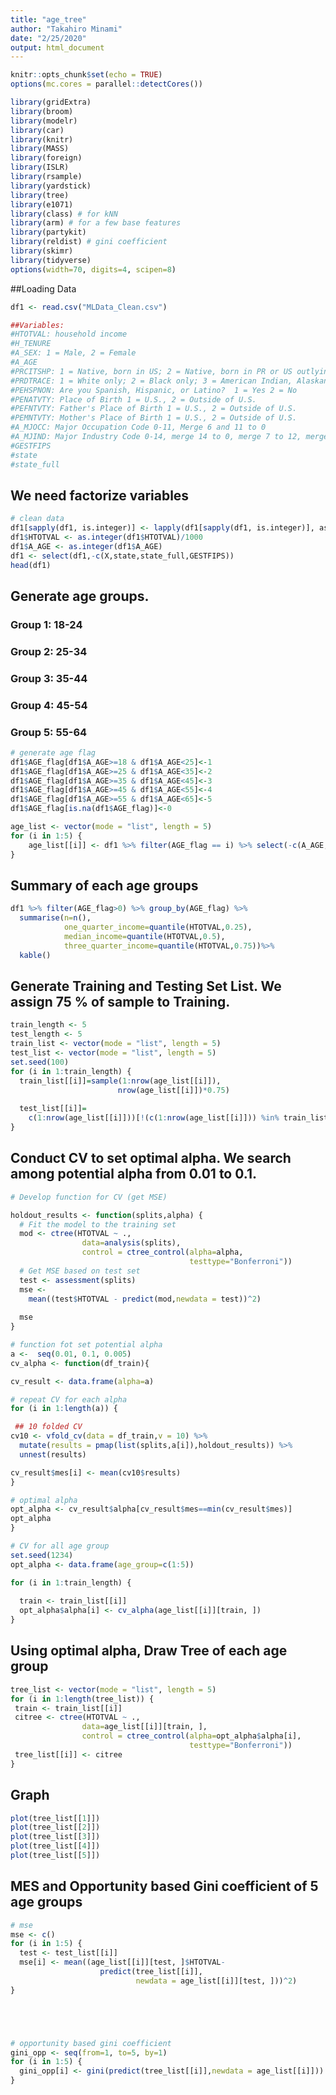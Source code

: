 ---
title: "age_tree"
author: "Takahiro Minami"
date: "2/25/2020"
output: html_document
---

```{r setup, include=FALSE}
knitr::opts_chunk$set(echo = TRUE)
options(mc.cores = parallel::detectCores())
```

```{r setup, include=FALSE}
library(gridExtra)
library(broom)
library(modelr)
library(car)
library(knitr)
library(MASS)
library(foreign)
library(ISLR)
library(rsample)
library(yardstick)
library(tree)
library(e1071)
library(class) # for kNN
library(arm) # for a few base features
library(partykit)
library(reldist) # gini coefficient
library(skimr)
library(tidyverse)
options(width=70, digits=4, scipen=8)
```


##Loading Data
```{r}
df1 <- read.csv("MLData_Clean.csv")
```

```{r} 
##Variables: 
#HTOTVAL: household income
#H_TENURE
#A_SEX: 1 = Male, 2 = Female
#A_AGE
#PRCITSHP: 1 = Native, born in US; 2 = Native, born in PR or US outlying area / Native, born abroad of US parent(s) / Foreign born, US cit by naturalization; 3 = Foreign born, not a US citizen
#PRDTRACE: 1 = White only; 2 = Black only; 3 = American Indian, Alaskan Native only (AI); 4 = Others
#PEHSPNON: Are you Spanish, Hispanic, or Latino?  1 = Yes 2 = No
#PENATVTY: Place of Birth 1 = U.S., 2 = Outside of U.S. 
#PEFNTVTY: Father's Place of Birth 1 = U.S., 2 = Outside of U.S. 
#PEMNTVTY: Mother's Place of Birth 1 = U.S., 2 = Outside of U.S. 
#A_MJOCC: Major Occupation Code 0-11, Merge 6 and 11 to 0 
#A_MJIND: Major Industry Code 0-14, merge 14 to 0, merge 7 to 12, merge 1 and 2
#GESTFIPS
#state
#state_full
```


## We need factorize variables
```{r}
# clean data
df1[sapply(df1, is.integer)] <- lapply(df1[sapply(df1, is.integer)], as.factor)
df1$HTOTVAL <- as.integer(df1$HTOTVAL)/1000
df1$A_AGE <- as.integer(df1$A_AGE)
df1 <- select(df1,-c(X,state,state_full,GESTFIPS))
head(df1)
```

## Generate age groups. 

### Group 1: 18-24
### Group 2: 25-34
### Group 3: 35-44
### Group 4: 45-54
### Group 5: 55-64
```{r}
# generate age flag
df1$AGE_flag[df1$A_AGE>=18 & df1$A_AGE<25]<-1
df1$AGE_flag[df1$A_AGE>=25 & df1$A_AGE<35]<-2
df1$AGE_flag[df1$A_AGE>=35 & df1$A_AGE<45]<-3
df1$AGE_flag[df1$A_AGE>=45 & df1$A_AGE<55]<-4
df1$AGE_flag[df1$A_AGE>=55 & df1$A_AGE<65]<-5
df1$AGE_flag[is.na(df1$AGE_flag)]<-0
```

```{r}
age_list <- vector(mode = "list", length = 5)
for (i in 1:5) {
    age_list[[i]] <- df1 %>% filter(AGE_flag == i) %>% select(-c(A_AGE,AGE_flag))
}
```

## Summary of each age groups
```{r}
df1 %>% filter(AGE_flag>0) %>% group_by(AGE_flag) %>%
  summarise(n=n(),
            one_quarter_income=quantile(HTOTVAL,0.25),
            median_income=quantile(HTOTVAL,0.5),
            three_quarter_income=quantile(HTOTVAL,0.75))%>%
  kable()
```

## Generate Training and Testing Set List. We assign 75 % of sample to Training.
```{r}
train_length <- 5
test_length <- 5
train_list <- vector(mode = "list", length = 5)
test_list <- vector(mode = "list", length = 5)
set.seed(100)
for (i in 1:train_length) {
  train_list[[i]]=sample(1:nrow(age_list[[i]]),
                        nrow(age_list[[i]])*0.75)
  
  test_list[[i]]=
    c(1:nrow(age_list[[i]]))[!(c(1:nrow(age_list[[i]])) %in% train_list[[i]])]
}
```


## Conduct CV to set optimal alpha. We search among potential alpha from 0.01 to 0.1.
```{r}
# Develop function for CV (get MSE)

holdout_results <- function(splits,alpha) {
  # Fit the model to the training set
  mod <- ctree(HTOTVAL ~ .,
                data=analysis(splits),
                control = ctree_control(alpha=alpha,
                                        testtype="Bonferroni"))
  # Get MSE based on test set
  test <- assessment(splits)
  mse <- 
    mean((test$HTOTVAL - predict(mod,newdata = test))^2)
    
  mse
}

# function fot set potential alpha
a <-  seq(0.01, 0.1, 0.005)
cv_alpha <- function(df_train){

cv_result <- data.frame(alpha=a)

# repeat CV for each alpha
for (i in 1:length(a)) {

 ## 10 folded CV
cv10 <- vfold_cv(data = df_train,v = 10) %>%
  mutate(results = pmap(list(splits,a[i]),holdout_results)) %>%
  unnest(results)

cv_result$mes[i] <- mean(cv10$results)
}

# optimal alpha
opt_alpha <- cv_result$alpha[cv_result$mes==min(cv_result$mes)]
opt_alpha
}
```


```{r}
# CV for all age group
set.seed(1234)
opt_alpha <- data.frame(age_group=c(1:5))

for (i in 1:train_length) {
  
  train <- train_list[[i]]
  opt_alpha$alpha[i] <- cv_alpha(age_list[[i]][train, ])
}

```



## Using optimal alpha, Draw Tree of each age group
```{r}
tree_list <- vector(mode = "list", length = 5)
for (i in 1:length(tree_list)) {
 train <- train_list[[i]]
 citree <- ctree(HTOTVAL ~ .,
                data=age_list[[i]][train, ],
                control = ctree_control(alpha=opt_alpha$alpha[i],
                                        testtype="Bonferroni"))
 tree_list[[i]] <- citree
}
```


## Graph
```{r, fig.width=50, fig.height=20}
plot(tree_list[[1]]) 
plot(tree_list[[2]])
plot(tree_list[[3]])
plot(tree_list[[4]])
plot(tree_list[[5]])
```


## MES and Opportunity based Gini coefficient of 5 age groups
```{r}
# mse
mse <- c()
for (i in 1:5) {
  test <- test_list[[i]]
  mse[i] <- mean((age_list[[i]][test, ]$HTOTVAL-
                    predict(tree_list[[i]],
                            newdata = age_list[[i]][test, ]))^2)
}





# opportunity based gini coefficient
gini_opp <- seq(from=1, to=5, by=1)
for (i in 1:5) {
  gini_opp[i] <- gini(predict(tree_list[[i]],newdata = age_list[[i]]))
}
```

